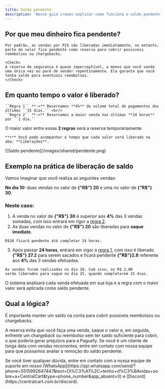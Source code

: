 ```yaml
---
title: Saldo pendente
description: 'Nesse guia iremos explicar como funciona o saldo pendente.'
---
```


## Por que meu dinheiro fica pendente?
    Por padrão, as vendas por PIX são liberadas imediatamente, no entanto, parte do valor fica pendente como reserva para cobrir possíveis reembolsos ou chargebacks.

    <Check> 
    A reserva de segurança é quase imperceptível, a menos que você venda uma única vez ou pare de vender repentinamente. Ela garante que você tenha saldo para eventuais reembolsos.
    </Check>

## **Em quanto tempo o valor é liberado?** 
    ``Regra 1`` **->** Reservamos **4%** do volume total de pagamentos dos últimos ``15 dias.`` <br/>
    ``Regra 2`` **->** Reservamos a maior venda nas últimas **24 horas** por ``1 dia.``
    
   <Icon icon="arrow-right" iconType="solid" /> O maior valor entre essas **2 regras** será a reserva temporariamente. 

    **•** Você pode acompanhar o tempo que cada valor será liberado na aba: **Liberações**.

<Frame>
  ![Saldo pendente](/images/shared/pendente.png)
</Frame>
    
## Exemplo na prática de liberação de saldo  
Vamos imaginar que você realiza as seguintes vendas:

**No dia 10:** duas vendas no valor de **{"R$"} 20** e uma no valor de **{"R$"} 30**.<br/>

### Neste caso:

1. A venda no valor de **{"R$"} 30** é superior aos **4%** das 3 vendas somadas, com isso entrará em rigor a [regra 2](/saldo-pendente#em-quanto-tempo-o-valor-é-liberado%3F).
2. As duas vendas no valor de **{"R$"} 20** são liberadas para **saque imediato**.

```
R$30 ficará pendente até completar 24 horas.
```


3. Após passar **24 horas**, entrará em vigor a [regra 1](/saldo-pendente#em-quanto-tempo-o-valor-é-liberado%3F), com isso é  liberado **{"R$"} 27.2** para serem sacados e ficará pendente **{"R$"}2.8** referente aos **4%** das 3 vendas efetuadas.

```
As vendas foram realizadas no dia 10. Com isso, os R$ 2,80 
serão liberados para saque no dia 25, quando completarem 15 dias.
```
<Warning>
O sistema analisará cada venda efetuada em sua loja e a regra com o maior valor será aplicada como saldo pendente.
</Warning>

## **Qual a lógica?** 
É importante manter um saldo na conta para cobrir possíveis reembolsos ou chargebacks.

A reserva evita que você faça uma venda, saque o valor e, em seguida, enfrente um chargeback ou reembolso sem ter saldo suficiente para cobrir, o que poderia gerar prejuízos para a Paguefy.
<Note>
Se você é um cliente de longa data com vendas recorrentes, entre em contato com nossa equipe para que possamos avaliar a remoção do saldo pendente.
</Note>

  
<Check>
Se você tiver qualquer dúvida, entre em contato com a nossa equipe de suporte
em nosso [WhatsApp](https://api.whatsapp.com/send/?phone=5515992647447&text=Ol%C3%A1%2C+tenho+d%C3%BAvidas+sobre+a+CentralCart&type=phone_number&app_absent=0) 
e [Discord](https://centralcart.com.br/discord).
</Check>

